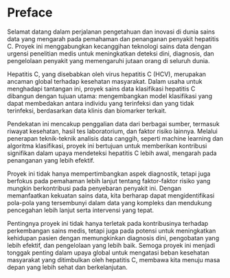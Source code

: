 # Preface {.unnumbered}

Selamat datang dalam perjalanan pengetahuan dan inovasi di dunia sains data yang mengarah pada pemahaman dan penanganan penyakit hepatitis C. Proyek ini menggabungkan kecanggihan teknologi sains data dengan urgensi penelitian medis untuk meningkatkan deteksi dini, diagnosis, dan pengelolaan penyakit yang memengaruhi jutaan orang di seluruh dunia.

Hepatitis C, yang disebabkan oleh virus hepatitis C (HCV), merupakan ancaman global terhadap kesehatan masyarakat. Dalam usaha untuk menghadapi tantangan ini, proyek sains data klasifikasi hepatitis C dibangun dengan tujuan utama: mengembangkan model klasifikasi yang dapat membedakan antara individu yang terinfeksi dan yang tidak terinfeksi, berdasarkan data klinis dan biomarker terkait.

Pendekatan ini mencakup penggalian data dari berbagai sumber, termasuk riwayat kesehatan, hasil tes laboratorium, dan faktor risiko lainnya. Melalui penerapan teknik-teknik analisis data canggih, seperti machine learning dan algoritma klasifikasi, proyek ini bertujuan untuk memberikan kontribusi signifikan dalam upaya mendeteksi hepatitis C lebih awal, mengarah pada penanganan yang lebih efektif.

Proyek ini tidak hanya mempertimbangkan aspek diagnostik, tetapi juga berfokus pada pemahaman lebih lanjut tentang faktor-faktor risiko yang mungkin berkontribusi pada penyebaran penyakit ini. Dengan memanfaatkan kekuatan sains data, kita berharap dapat mengidentifikasi pola-pola yang tersembunyi dalam data yang kompleks dan mendukung pencegahan lebih lanjut serta intervensi yang tepat.

Pentingnya proyek ini tidak hanya terletak pada kontribusinya terhadap perkembangan sains medis, tetapi juga pada potensi untuk meningkatkan kehidupan pasien dengan memungkinkan diagnosis dini, pengobatan yang lebih efektif, dan pengelolaan yang lebih baik. Semoga proyek ini menjadi tonggak penting dalam upaya global untuk mengatasi beban kesehatan masyarakat yang ditimbulkan oleh hepatitis C, membawa kita menuju masa depan yang lebih sehat dan berkelanjutan.
